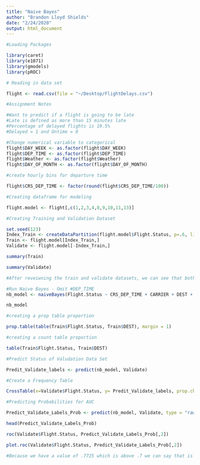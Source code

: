 ```yaml
---
title: "Naive Bayes"
author: "Brandon Lloyd Shields"
date: "2/24/2020"
output: html_document
---
```



```r

#Loading Packages 

library(caret)
library(e1071)
library(gmodels)
library(pROC)
```

```r
# Reading in data set

flight <- read.csv(file = "~/Desktop/FlightDelays.csv")
```

```r
#Assignment Notes

#Want to predict if a flight is going to be late
#Late is defined as more than 15 minutes late
#Percentage of delayed flights is 19.5%
#Delayed = 1 and Ontime = 0
```

```r
#Change numerical variable to categorical
flight$DAY_WEEK <- as.factor(flight$DAY_WEEK)
flight$DEP_TIME <- as.factor(flight$DEP_TIME)
flight$Weather <- as.factor(flight$Weather)
flight$DAY_OF_MONTH <- as.factor(flight$DAY_OF_MONTH)

#create hourly bins for departure time

flight$CRS_DEP_TIME <- factor(round(flight$CRS_DEP_TIME/100))

```

```r
#Creating dataframe for modeling 

flight.model <- flight[,c(1,2,3,4,8,9,10,11,13)]

```

```r
#Creating Training and Validation Dataset

set.seed(123)
Index_Train <- createDataPartition(flight.model$Flight.Status, p=.6, list=FALSE)
Train <- flight.model[Index_Train,]
Validate <- flight.model[-Index_Train,]
```

```r
summary(Train)
```

```r
summary(Validate)
```

```r
#After reveiwning the train and validate datasets, we can see that both include predictor variables needed for aalysis. This means we will not need to use laplace technniques to avoid 0 probalities assumptions by the model. 
```


```r
#Run Naive Bayes - Omit #DEP_TIME
nb_model <- naiveBayes(Flight.Status ~ CRS_DEP_TIME + CARRIER + DEST + ORIGIN + Weather + DAY_WEEK + DAY_OF_MONTH, data = Train)

nb_model
```

```r
#creating a prop table proportion

prop.table(table(Train$Flight.Status, Train$DEST), margin = 1)
```

```r
#creating a count table proportion

table(Train$Flight.Status, Train$DEST)
```

```r
#Predict Status of Valudation Data Set

Predit_Validate_labels <- predict(nb_model, Validate)

```

```r
#Create a Frequency Table 

CrossTable(x=Validate$Flight.Status, y= Predit_Validate_labels, prop.chisq = FALSE)

```

```r

#Predicting Probabilities for AUC

Predict_Validate_Labels_Prob <- predict(nb_model, Validate, type = "raw")

head(Predict_Validate_Labels_Prob)
```

```r
roc(Validate$Flight.Status, Predict_Validate_Labels_Prob[,2])

```

```r
plot.roc(Validate$Flight.Status, Predict_Validate_Labels_Prob[,2])

#Because we have a value of .7725 which is above .7 we can say that is will do a reasonable job of predicting whether a flight will be delayed or not. 
```

